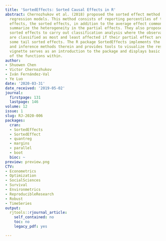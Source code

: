 ```yaml
---
title: 'SortedEffects: Sorted Causal Effects in R'
abstract: Chernozhukov et al. (2018) proposed the sorted effect method for nonlinear
  regression models. This method consists of reporting percentiles of the partial
  effects, the sorted effects, in addition to the average effect commonly used to
  summarize the heterogeneity in the partial effects. They also propose to use the
  sorted effects to carry out classification analysis where the observational units
  are classified as most and least affected if their partial effect are above or below
  some tail sorted effects. The R package SortedEffects implements the estimation
  and inference methods therein and provides tools to visualize the results. This
  vignette serves as an introduction to the package and displays basic functionality
  of the functions within.
author:
- Shuowen Chen
- Victor Chernozhukov
- Iván Fernández-Val
- Ye Luo
date: '2020-03-31'
date_received: '2019-05-02'
journal:
  firstpage: 131
  lastpage: 146
volume: 12
issue: 1
slug: RJ-2020-006
packages:
  cran:
  - SortedEffects
  - SortedEffect
  - quantreg
  - margins
  - parallel
  - boot
  bioc: ~
preview: preview.png
CTV:
- Econometrics
- Optimization
- SocialSciences
- Survival
- Environmetrics
- ReproducibleResearch
- Robust
- TimeSeries
output:
  rjtools::rjournal_article:
    self_contained: no
    toc: no
    legacy_pdf: yes

---
```

